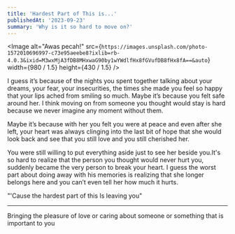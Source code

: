 ```yaml
---
title: 'Hardest Part of This is...'
publishedAt: '2023-09-23'
summary: 'Why is it so hard to move on?'
---
```


<Image
  alt="Awas pecah!"
  src={`https://images.unsplash.com/photo-1572010696997-c73e95aeebe8?ixlib=rb-4.0.3&ixid=M3wxMjA3fDB8MHxwaG90by1wYWdlfHx8fGVufDB8fHx8fA==&auto`}
  width={980 / 1.5}
  height={430 / 1.5}
/>

I guess it&#8217;s because of the nights you spent together talking about your dreams, your fear, your insecurities, 
the times she made you feel so happy that your lips ached from smiling so much. Maybe it&#8217;s because you felt safe around her. 
I think moving on from someone you thought would stay is hard because we never imagine any moment without them.

Maybe it&#8217;s because with her you felt you were at peace and even after she left,
your heart was always clinging into the last bit of hope that she would look back and see that you still 
love and you still <FN href="#cherished" id="cherished-ref">cherished</FN> her.

You were still willing to put everything aside just to see her beside you.It's so hard to realize that the person you thought would never hurt you,
suddenly became the very person to break your heart. 
I guess the worst part about doing away with his memories is realizing that she longer belongs here and you can&#8217;t even tell her how much it hurts.

<Kutiptengah cite="Cancer - My Chemical Romance">
"'Cause the hardest part of this
Is leaving you"
</Kutiptengah>
<hr/>
<Footarea>
<FNlist id="cherished" href="#cherished-ref">Bringing the pleasure of love or caring about someone or something that is important to you</FNlist>
</Footarea>